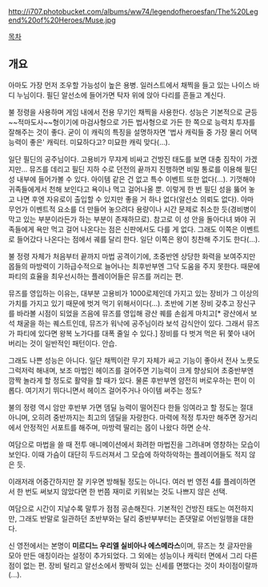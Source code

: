 http://i707.photobucket.com/albums/ww74/legendofheroesfan/The%20Legend%20of%20Heroes/Muse.jpg

[[목차]]

== 개요 ==

아마도 가장 먼저 조우할 가능성이 높은 용병. 일러스트에서 채찍을 들고 있는 나이스 바디 누님이다. 필딘 알선소에 들어가면 탁자 위에 앉아 다리를 흔들고 계신다.

불 정령을 사용하며 게임 내에서 전용 무기인 채찍을 사용한다. 성능은 기본적으로 균등~~적마도사~~형이기에 마검사형으로 가든 법사형으로 가든 한 쪽으로 능력치 투자를 잘해주는 것이 좋다. 굳이 이 캐릭의 특징을 설명하자면 '법사 캐릭들 중 가장 물리 어택 능력이 좋은' 캐릭터. 미묘하다고? 미묘한 캐릭 맞다(...).

일단 필딘의 공주님이다. 고용비가 무쟈게 비싸고 건방진 태도를 보면 대충 짐작이 가겠지만... 뮤즈를 데리고 필딘 지하 수로 던전의 끝까지 진행하면 비밀 통로를 이용해 필딘 성 내부에 들어가볼 수 있다. 아이템 같은 건 없고 특수 이벤트 또한 없다(...). 기껏해야 귀족들에게서 천해 보인다고 욕이나 먹고 걸어나올 뿐. 이렇게 한 번 필딘 성을 뚫어 놓고 나면 후엔 자유로이 출입할 수 있지만 좋을 거 하나 없다(알선소 의뢰도 없다). 아마 무언가 이벤트적 요소를 더 만들어 놓으려다 용량이나 시간 문제로 취소한 듯(경비병이 막고 있는 부분이라든가 하는 부분이 존재하므로). 참고로 이 성 안을 돌아다녀 봐야 귀족들에게 욕만 먹고 걸어 나온다는 점은 신판에서도 다를 게 없다. 그래도 이쪽은 이벤트로 들어갔다 나온다는 점에서 궤를 달리 한다. 일단 이쪽은 왕이 칭찬해 주기도 한다(...).

불 정령 자체가 처음부터 끝까지 마법 공격이기에, 초중반엔 상당한 화력을 보여주지만 몹들의 마방력이 기하급수적으로 늘어나는 최후반부엔 그닥 도움을 주지 못한다. 때문에 파티의 효율을 최우선시하는 플레이어들은 뮤즈를 꺼리는 편.

뮤즈를 영입하는 이유는, 대부분 고용비가 1000로제인데 가지고 있는 장비가 그 이상의 가치를 가지고 있기 때문에 벗겨 먹기 위해서이다(...). 초반에 기본 장비 갖추고 장신구를 바라볼 시점이 되었을 즈음에 뮤즈를 영입해 광산 퀘를 손쉽게 마치고[* 광산에서 보석 채굴을 하는 퀘스트인데, 뮤즈가 워낙에 공주님이라 보석 감식안이 있다. 그래서 뮤즈가 파티에 있다면 왕복 노가다를 대폭 줄일 수 있다.] 장비를 다 벗겨 먹은 뒤 쫓아 내어 버리는 것이 일반적인 패턴이다. 안습.

그래도 나쁜 성능은 아니다. 일단 채찍이란 무기 자체가 싸고 기능이 좋아서 전사 노릇도 그럭저럭 해내며, 보조 마법인 헤이즈를 걸어주면 기능력이 크게 향상되어 초중반부엔 깜짝 놀라게 할 정도로 활약을 할 때가 있다. 물론 후반부엔 얌전히 버로우하는 편이 이롭다. 여기저기 뛰다니면서 헤이즈 걸어주거나 아이템 써주는 정도?

불의 정령 역시 암만 후반부 가면 뎀딜 능력이 떨어진다 한들 잉여라고 할 정도는 절대 아니며, 오히려 중반까지는 최고의 뎀딜을 자랑한다. 마력에 적정 투자만 해주면 장거리에서 안정적인 서포트를 해주며, 마방력 딸리는 몹이 나왔다 하면 순삭.

여담으로 마법을 쓸 때 전투 애니메이션에서 화려한 마법진을 그려내며 영창하는 모습이 보인다. 이때 가슴이 대단히 두드러져서 그 모습에 하악하악하는 플레이어들도 적지 않은 듯.

이래저래 어중간하지만 잘 키우면 방해될 정도는 아니다. 여러 번 영전 4를 플레이하면서 한 번도 써보지 않았다면 한 번쯤 재미로 키워보는 것도 나쁘지 않은 선택.

여담으로 시간이 지날수록 말투가 점점 공손해진다. 기본적인 건방진 태도는 여전하지만, 그래도 반말로 일관하던 초반부와는 달리 중반부부터는 존댓말로 어빈일행을 대한다.

신 영전에서는 본명이 '''미르디느 우리엘 실비아나 에스메라스'''이며, 뮤즈는 첫 글자만을 모아 만든 애칭이라는 설정이 추가되었다. 그 외에는 성능이나 캐릭터 면에서 그리 다른 점이 없는 편. 장비 털리고 알선소에서 짱박혀 있는 신세를 면했다는 것이 차이점이랄까(...).
